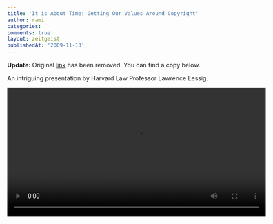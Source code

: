 ```yaml
---
title: 'It is About Time: Getting Our Values Around Copyright'
author: rami
categories:
comments: true
layout: zeitgeist
publishedAt: '2009-11-13'
---
```


__Update:__ Original [link](http://a.blip.tv/scripts/flash/showplayer.swf?file=http://blip.tv/rss/flash/2847688) has been removed. You can find a copy below.

An intriguing presentation by Harvard Law Professor Lawrence Lessig.

<video controls width="600">
    <source src="/assets/videos/content/zeitgeist/lessig-it-is-about-time-getting-our-values-around-copyright.mp4"
            type="video/mp4"/>
    Sorry, your browser doesn't support embedded videos.
</video>
